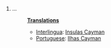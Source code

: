 #...
#:'''[[Translation]]s'''
#:*[[Interlingua]]: [[Insulas Cayman]]
#:*[[Portuguese]]: [[Ilhas Cayman]]